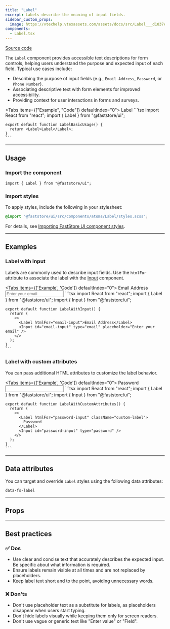 ```yaml
---
title: "Label"
excerpt: Labels describe the meaning of input fields.
sidebar_custom_props:
  image: https://vtexhelp.vtexassets.com/assets/docs/src/Label___d1037ecfcce02ddf742bc029d7ad9fea.png
components:
  - Label.tsx
---
```


[<i class="fa-brands fa-github"></i> Source code](https://github.com/vtex/faststore/tree/main/packages/components/src/atoms/Label)

The `Label` component provides accessible text descriptions for form controls, helping users understand the purpose and expected input of each field. Typical use cases include:

- Describing the purpose of input fields (e.g., `Email Address`, `Password`, or `Phone Number`).
- Associating descriptive text with form elements for improved accessibility.
- Providing context for user interactions in forms and surveys.

<Tabs items={["Example", "Code"]} defaultIndex="0">
  <Tab>
    <OverviewSection>
      <Label>Label</Label>
    </OverviewSection>
  </Tab>
  <Tab>
    ```tsx
    import React from "react";
    import { Label } from "@faststore/ui";

    export default function LabelBasicUsage() {
      return <Label>Label</Label>;
    }
    ```
  </Tab>
</Tabs>

---

## Usage

### Import the component

```tsx
import { Label } from "@faststore/ui";
```

### Import styles

To apply styles, include the following in your stylesheet:

```scss
@import "@faststore/ui/src/components/atoms/Label/styles.scss";
```

For details, see [Importing FastStore UI component styles](https://developers.vtex.com/docs/guides/faststore/using-themes-importing-ui-components-styles).

---

## Examples

### Label with Input

Labels are commonly used to describe input fields. Use the `htmlFor` attribute to associate the label with the [Input](https://developers.vtex.com/docs/guides/faststore/atoms-input) component.

<Tabs items={['Example', 'Code']} defaultIndex="0">
  <Tab>
    <OverviewSection>
      <Label htmlFor="email-input">Email Address</Label>
      <Input id="email-input" type="email" placeholder="Enter your email" />
    </OverviewSection>
  </Tab>
  <Tab>
    ```tsx
    import React from "react";
    import { Label } from "@faststore/ui";
    import { Input } from "@faststore/ui";

    export default function LabelWithInput() {
      return (
        <>
          <Label htmlFor="email-input">Email Address</Label>
          <Input id="email-input" type="email" placeholder="Enter your email" />
        </>
      );
    }
    ```
  </Tab>
</Tabs>

### Label with custom attributes

You can pass additional HTML attributes to customize the label behavior.

<Tabs items={['Example', 'Code']} defaultIndex="0">
  <Tab>
    <OverviewSection>
      <Label htmlFor="password-input" className="custom-label">
        Password
      </Label>
      <Input id="password-input" type="password" />
    </OverviewSection>
  </Tab>
  <Tab>
    ```tsx
    import React from "react";
    import { Label } from "@faststore/ui";
    import { Input } from "@faststore/ui";

    export default function LabelWithCustomAttributes() {
      return (
        <>
          <Label htmlFor="password-input" className="custom-label">
            Password
          </Label>
          <Input id="password-input" type="password" />
        </>
      );
    }
    ```
  </Tab>
</Tabs>

---

## Data attributes

You can target and override `Label` styles using the following data attributes:

`data-fs-label`

---

## Props

<ComponentPropsSection component="Label" />

---

## Best practices

### ✅ Dos

- Use clear and concise text that accurately describes the expected input. Be specific about what information is required.
- Ensure labels remain visible at all times and are not replaced by placeholders.
- Keep label text short and to the point, avoiding unnecessary words.

### ❌ Don'ts

- Don't use placeholder text as a substitute for labels, as placeholders disappear when users start typing.
- Don't hide labels visually while keeping them only for screen readers.
- Don't use vague or generic text like "Enter value" or "Field".
